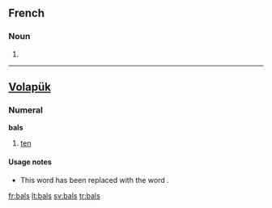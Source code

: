 ==French==

===Noun===
{{infl|fr|plural}} {{m|p}}

# {{plural of|bal|lang=fr}}

----

==[[Volapük]]==

===Numeral===
'''bals'''

# {{obsolete|lang=vo}} [[ten]]

====Usage notes====
* This word has been replaced with the word {{term|deg|lang=vo}}.

[[fr:bals]]
[[lt:bals]]
[[sv:bals]]
[[tr:bals]]